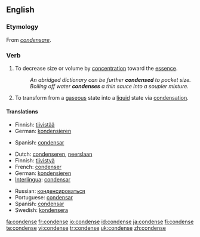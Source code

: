 ==English==
===Etymology===
From {{L.}} ''[[condensare]]''.

===Verb===
{{en-verb|condenses|condensing|condensed}}

# {{transitive}} To decrease size or volume by [[concentration]] toward the [[essence]].
#: ''An abridged dictionary can be further '''condensed''' to pocket size.''
#: ''Boiling off water '''condenses''' a thin sauce into a soupier mixture.''
# {{context|intransitive|chemistry}} To transform from a [[gas]]eous state into a [[liquid]] state via [[condensation]].

====Translations====
{{trans-top|to decrease size or volume}}
*Finnish: [[tiivistää]]
*German: [[kondensieren]]
{{trans-mid}}
*Spanish: [[condensar]]
{{trans-bottom}}

{{trans-top|to transform into a liquid}}
*Dutch: [[condenseren]], [[neerslaan]]
*Finnish: [[tiivistyä]]
*French: [[condenser]]
*German: [[kondensieren]]
*[[Interlingua]]: [[condensar]]
{{trans-mid}}
*Russian: [[конденсироваться]]
*Portuguese: [[condensar]]
*Spanish: [[condensar]]
*Swedish: [[kondensera]]
{{trans-bottom}}

[[fa:condense]]
[[fr:condense]]
[[io:condense]]
[[id:condense]]
[[ja:condense]]
[[fi:condense]]
[[te:condense]]
[[vi:condense]]
[[tr:condense]]
[[uk:condense]]
[[zh:condense]]